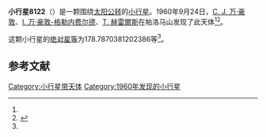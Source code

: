 {{Infobox planet
| bgcolour = #FFFFC0
| name = 8122 Holbein
| symbol = 
| image = 
| caption = 
| discovery = yes
| discovery_ref = 
| discoverer = [[C._J._万·豪敦|C. J. 万·豪敦]]、[[I._万·豪敦-格勒内费尔德|I. 万·豪敦-格勒内费尔德]]、[[T._赫雷爾斯|T. 赫雷爾斯]]
| discovery_site = [[帕洛马山|帕洛马山]] 
| discovered = 1960年9月24日
| designations = yes
| mp_name = 
| named_after = 
| alt_names = 4038 P-L/ 1975 XH1 / 1991 BL2 / 1993 RS4
| mp_category = [[主带小行星|主带小行星]]
| orbit_ref = <ref name="a">[http://ssd.jpl.nasa.gov/sbdb.cgi?sstr=8122 8122 Holbein] {{Wayback|url=http://ssd.jpl.nasa.gov/sbdb.cgi?sstr=8122 |date=20201124030642 }}，小行星數據庫瀏覽器（JPL Small-Body Database Browser）－[[美国国家航空航天局|美国国家航空航天局]]喷气推进实验室</ref>
| epoch = 2456400.5 (2013年4月18日更新)
| aphelion = {{convert|2.768429088406235|AU|km|3|abbr=on|lk=out}}
| perihelion = {{convert|1.987690626448941|AU|km|3|abbr=on}}
| semimajor = {{convert|2.378059857427588|AU|km|3|abbr=on}}
| eccentricity = 0.164154502
| period = 1339.468793 [[日|日]]<br />3.67[[儒略年|儒略年]]
| avg_speed = 
| inclination = 1.536528556029511
| asc_node = 302.3946740042181
| mean_anomaly = 
| arg_peri = 178.7870381202386
| satellites = 
| physical_characteristics = yes
| dimensions = 
| mass = 
| density = 
| surface_grav = 
| escape_velocity = 
| sidereal_day = 
| axial_tilt = 
| pole_ecliptic_lat = 
| pole_ecliptic_lon = 
| albedo = 
| temperatures= 
| temp_name1 = 
| mean_temp_1 = 
| max_temp_1 = 
| temp_name2 = 
| max_temp_2 = 
| spectral_type = 
| abs_magnitude = 178.7870381202386
}}

'''小行星8122'''（{{lang-en|8122 Holbein}}）是一颗围绕[[太阳|太阳]][[公转|公转]]的[[小行星|小行星]]。1960年9月24日，[[C._J._万·豪敦|C. J. 万·豪敦]]、[[I._万·豪敦-格勒内费尔德|I. 万·豪敦-格勒内费尔德]]、[[T._赫雷爾斯|T. 赫雷爾斯]]在帕洛马山发现了此天体<ref name="a" /><ref>{{cite news|title=小行星列表|url=http://cfa-www.harvard.edu/iau/lists/NumberedMPs.txt|accessdate=2013-07-08|newspaper=哈佛大学|archive-date=2008-05-17|archive-url=https://web.archive.org/web/20080517010638/http://cfa-www.harvard.edu/iau/lists/NumberedMPs.txt|dead-url=no}}</ref>。

这颗小行星的[[绝对星等|绝对星等]]为178.7870381202386等<ref name="a" />。

==参考文献==
{{reflist}}
{{Minor Planet Number|[[小行星8121|小行星8121]]|[[小行星8123|小行星8123]]}}

{{小天体}}

[[Category:小行星带天体|Category:小行星带天体]]
[[Category:1960年发现的小行星|Category:1960年发现的小行星]]

{{asteroid-stub}}